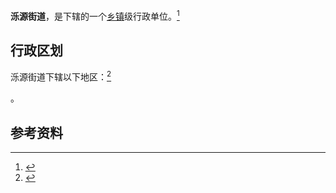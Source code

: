 {{中国乡级行政区|37/01/03/014/000}}

'''泺源街道'''，是{{PRC admin/fullname|37/01/03/014/000|3}}下辖的一个[[乡镇|乡镇]]级行政单位。<ref>{{PRC admin/ref sgc|{{PRC admin/parent|37/01/03/014/000}}}}</ref>

== 行政区划 ==

泺源街道下辖以下地区：<ref>{{PRC admin/ref sgc|37/01/03/014/000}}</ref>

{{PRC admin/children|37/01/03/014/000}}。

== 参考资料 ==

{{reflist}}

{{行政区划小作品}}
{{PRC admin/navcat|37/01/03/014/000}}